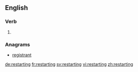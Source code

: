 
==English==

===Verb===
{{head|en|present participle}}

# {{present participle of|restart|lang=en}}

===Anagrams===
* [[registrant#English|registrant]]

[[de:restarting]]
[[fr:restarting]]
[[sv:restarting]]
[[vi:restarting]]
[[zh:restarting]]